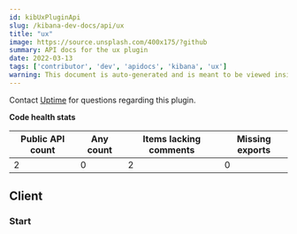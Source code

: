 ```yaml
---
id: kibUxPluginApi
slug: /kibana-dev-docs/api/ux
title: "ux"
image: https://source.unsplash.com/400x175/?github
summary: API docs for the ux plugin
date: 2022-03-13
tags: ['contributor', 'dev', 'apidocs', 'kibana', 'ux']
warning: This document is auto-generated and is meant to be viewed inside our experimental, new docs system. Reach out in #docs-engineering for more info.
---
```




Contact [Uptime](https://github.com/orgs/elastic/teams/uptime) for questions regarding this plugin.

**Code health stats**

| Public API count  | Any count | Items lacking comments | Missing exports |
|-------------------|-----------|------------------------|-----------------|
| 2 | 0 | 2 | 0 |

## Client

### Start
<DocDefinitionList data={[uxObj.client.start]}/>

